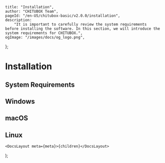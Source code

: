 
	title: "Installation",
	author: "CHITUBOX Team",
	pageId: "/en-US/chitubox-basic/v2.0.0/installation",
	description:
		"It is important to carefully review the system requirements before installing the software. In this section, we will introduce the system requirements for CHITUBOX.",
	ogImage: "/images/docs/og_logo.png",
};

# Installation

## System Requirements

<SystemRequirements />

## Windows

## macOS

## Linux

	<DocsLayout meta={meta}>{children}</DocsLayout>
);
